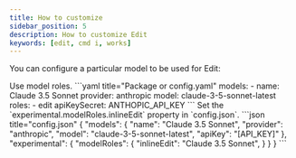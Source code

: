 ```yaml
---
title: How to customize
sidebar_position: 5
description: How to customize Edit
keywords: [edit, cmd i, works]
---
```



You can configure a particular model to be used for Edit:

<Tabs groupId="config-example">
  <TabItem value="yaml" label="YAML">
  Use model roles.
  ```yaml title="Package or config.yaml"
  models:
  - name: Claude 3.5 Sonnet
    provider: anthropic
    model: claude-3-5-sonnet-latest
    roles:
      - edit
    apiKeySecret: ANTHOPIC_API_KEY
  ```
  </TabItem>
  <TabItem value="json" label="JSON (Deprecated)">
  Set the `experimental.modelRoles.inlineEdit` property in `config.json`.
  ```json title="config.json"
  {
    "models": {
      "name": "Claude 3.5 Sonnet",
      "provider": "anthropic",
      "model": "claude-3-5-sonnet-latest",
      "apiKey": "[API_KEY]"
    },
    "experimental": {
      "modelRoles": {
          "inlineEdit": "Claude 3.5 Sonnet",
      }
    }
  }
  ```
  </TabItem>
</Tabs>
